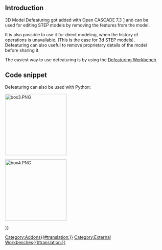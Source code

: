<languages/>
<translate>

==Introduction== <!--T:8-->

<!--T:9-->
3D Model Defeaturing got added with Open CASCADE 7.3 [https://dev.opencascade.org/index.php?q=node/1211] and can be used for editing STEP models by removing the features from the model.

<!--T:10-->
It is also possible to use it for direct modeling, when the history of operations is unavailable. (This is the case for 3d STEP models). Defeaturing can also useful to remove proprietary details of the model before sharing it.

<!--T:11-->
The easiest way to use defeaturing is by using the [[Defeaturing_Workbench|Defeaturing Workbench]].

==Code snippet== <!--T:14-->

<!--T:7-->
Defeaturing can also be used with Python:

</translate>
{{Code|code=
box = Part.makeBox(10,10,10)
box2 = Part.makeBox(5,5,5,FreeCAD.Vector(5,5,0))
box3 = box.cut(box2)
Part.show(box3)
faces = App.ActiveDocument.ActiveObject.Shape.Faces[6:] #the faces of box3 that are part of the corner pocket
box4 = App.ActiveDocument.ActiveObject.Shape.defeaturing(faces) #defeature the shape
Part.show(box4) #show defeatured shape
}}

[[File:box3.PNG|200px]]
<translate>
<!--T:12-->
{{Caption|Box3 shape used in Python code, before defeaturing}}

</translate>
[[File:box4.PNG|200px]]
<translate>
<!--T:13-->
{{Caption|Box4 shape used in Python code, defeatured}}


</translate>
{{Userdocnavi{{#translation:}}}}
[[Category:Addons{{#translation:}}]]
[[Category:External Workbenches{{#translation:}}]]